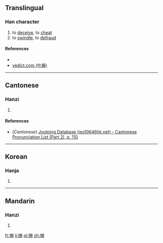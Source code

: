==Translingual==

===Han character===
{{Han char|rn=61|rad=心|as=14|sn=17|four=|canj=PGCC|ids=⿰忄赫}}

# to [[deceive]], to [[cheat]]
# to [[swindle]], to [[defraud]]

====References====
* {{Han ref|kx=0406.230|dkj=11362|dj=0747.200|hdz=42364.070|uh=61D7|ud=25047}}
* [http://yedict.com/htm/61/61D7.htm yedict.com (叶典)]

----

==Cantonese==

===Hanzi===
{{yue-hanzi|jyut=[[haa3]]|y=ha3}}

# {{defn|lang=yue|sort=心14}}

====References====
* (''Cantonese'') [http://www.iso10646hk.net/jp/document/download.jsp Jyutping Database (iso10646hk.net) - Cantonese Pronunciation List (Part 2), p. 110]

----

==Korean==

===Hanja===
{{ko-hanja|hangeul=하|eumhun=|rv=ha|mr=ha|y=ha}}

# {{defn|lang=ko|sort=心14}}

----

==Mandarin==

===Hanzi===
{{cmn-hanzi|pin=[[xià]] ([[xia4]])|wg=hsia<sup>4</sup>}}

# {{defn|lang=cmn|sort=心14}}

[[fr:懗]]
[[li:懗]]
[[pl:懗]]
[[zh:懗]]